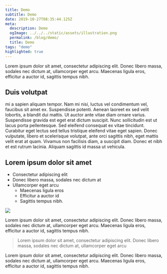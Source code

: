 ```yaml
---
title: Demo
subtitle: Demo
date: 2019-10-27T08:35:44.125Z
meta:
  description: Demo
  ogImage: ../../../static/assets/illustration.png
  permalink: /blog/demo/
  title: Demo
tags: "demo"
highlighted: true
---
```


Lorem ipsum dolor sit amet, consectetur adipiscing elit. Donec libero massa, sodales nec dictum at, ullamcorper eget arcu. Maecenas ligula eros, efficitur a auctor id, sagittis tempus nibh.

## Duis volutpat

mi a sapien aliquam tempor. Nam mi nisi, luctus vel condimentum vel, faucibus sit amet ex. Suspendisse potenti. Aenean laoreet ex sed velit lobortis, a blandit dui mattis. Ut auctor ante vitae diam ornare varius. Suspendisse gravida est eget erat dictum suscipit. Nunc sollicitudin est ut lacus porta pellentesque. Sed eleifend consequat ex vitae tincidunt. Curabitur eget lectus sed tellus tristique eleifend vitae eget sapien. Donec vulputate, libero et scelerisque volutpat, ante orci sagittis nibh, eget mattis velit erat at quam. Vivamus non facilisis diam, a suscipit diam. Donec et nibh et est rutrum lacinia. Aliquam sagittis id massa ut vehicula.

## Lorem ipsum dolor sit amet

- Consectetur adipiscing elit
- Donec libero massa, sodales nec dictum at
- Ullamcorper eget arcu
  - Maecenas ligula eros
  - Efficitur a auctor id
  - Sagittis tempus nibh.

![](/assets/illustration.png)

Lorem ipsum dolor sit amet, consectetur adipiscing elit. Donec libero massa, sodales nec dictum at, ullamcorper eget arcu. Maecenas ligula eros, efficitur a auctor id, sagittis tempus nibh.

> Lorem ipsum dolor sit amet, consectetur adipiscing elit. Donec libero massa, sodales nec dictum at, ullamcorper eget arcu

Lorem ipsum dolor sit amet, consectetur adipiscing elit. Donec libero massa, sodales nec dictum at, ullamcorper eget arcu. Maecenas ligula eros, efficitur a auctor id, sagittis tempus nibh.
